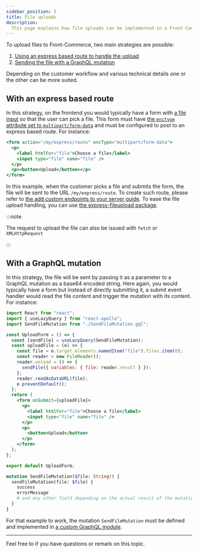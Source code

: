 ```yaml
---
sidebar_position: 5
title: File uploads
description:
  This page explains how file uploads can be implemented in a Front-Commerce project.
---
```



To upload files to Front-Commerce, two main strategies are possible:

1. [Using an express based route to handle the upload](#with-an-express-based-route)
1. [Sending the file with a GraphQL mutation](#with-a-graphql-mutation)

Depending on the customer workflow and various technical details one or the
other can be more suited.

## With an express based route

In this strategy, on the frontend you would typically have a form with [a file
input](https://developer.mozilla.org/en-US/docs/Web/HTML/Element/input/file) so
that the user can pick a file. This form must have [the `enctype` attribute set
to
`multipart/form-data`](https://developer.mozilla.org/en-US/docs/Web/HTML/Element/form#enctype)
and must be configured to post to an express based route. For instance:

```jsx
<form action="/my/express/route" encType="multipart/form-data">
  <p>
    <label htmlFor="file">Choose a file</label>
    <input type="file" name="file" />
  </p>
  <p><button>Upload</button></p>
</form>
```

In this example, when the customer picks a file and submits the form, the file
will be sent to the URL `/my/express/route`. To create such route, please refer
to [the add custom endpoints to your server
guide](/docs/advanced/server/add-http-endpoint). To ease the file upload
handling, you can use [the express-fileupload
package](https://www.npmjs.com/package/express-fileupload).

:::note

The request to upload the file can also be issued with `fetch` or `XMLHttpRequest`

:::


## With a GraphQL mutation

In this strategy, the file will be sent by passing it as a parameter to a
GraphQL mutation as a base64 encoded string. Here again, you would typically
have a form but instead of directly submitting it, a submit event handler would
read the file content and trigger the mutation with its content. For instance:

```jsx
import React from "react";
import { useLazyQuery } from "react-apollo";
import SendFileMutation from "./SendFileMutation.gql";

const UploadForm = () => {
  const [sendFile] = useLazyQuery(SendFileMutation);
  const uploadFile = (e) => {
    const file = e.target.elements.namedItem("file").files.item(0);
    const reader = new FileReader();
    reader.onload = () => {
      sendFile({ variables: { file: reader.result } });
    };
    reader.readAsDataURL(file);
    e.preventDefault();
  };
  return (
    <form onSubmit={uploadFile}>
      <p>
        <label htmlFor="file">Choose a file</label>
        <input type="file" name="file" />
      </p>
      <p>
        <button>Upload</button>
      </p>
    </form>
  );
};

export default UploadForm;
```

```graphql title=SendFileMutation.gql
mutation SendFileMutation($file: String!) {
  sendFileMutation(file: $file) {
    success
    errorMessage
    # and any other field depending on the actual result of the mutation
  }
}
```

For that example to work, the mutation `SendFileMutation` must be defined and
implemented in [a
custom GraphQL module](/docs/essentials/extend-the-graphql-schema).


---

Feel free to <ContactLink /> if you have questions or remark on this topic.
